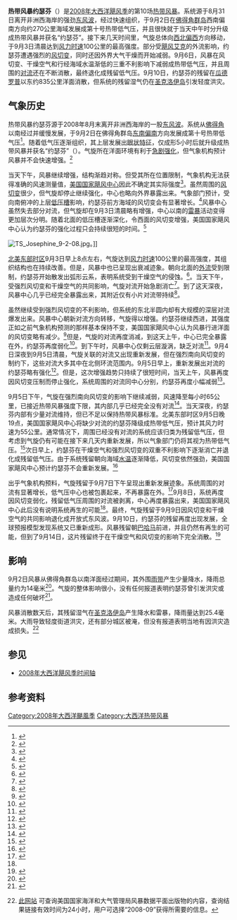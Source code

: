 {{Infobox Hurricane
| Name=热带风暴约瑟芬<br />{{lang|en|Tropical Storm Josephine}}
| Type=热带风暴
| Year=2008
| Basin=Atl
| Image location=Josephine 3 September 2008.jpg
| Image name=9月3日，接近最高强度的热带风暴约瑟芬
| Formed=2008年9月2日
| Dissipated=2008年9月6日
| 1-min winds=55
| Pressure=994
| Damages=Minimal
| Fatalities=无
| Areas=[[佛得角|佛得角]]和[[圣克洛伊岛|圣克洛伊岛]]
| Hurricane season=[[2008年大西洋飓风季|2008年大西洋飓风季]]
}}
'''热带风暴约瑟芬'''（{{lang-en|Tropical Storm Josephine}}）是[[2008年大西洋飓风季|2008年大西洋飓风季]]的第10场[[热带气旋|热带风暴]]。系统源于8月31日离开非洲西海岸的强劲[[东风波|东风波]]，经过快速组织，于9月2日在[[佛得角|佛得角群岛]]西南偏南方向约270公里海域发展成第十号热带低气压，并且很快就于当天中午时分升级成热带风暴并获名“约瑟芬”。接下来几天时间里，气旋总体向[[罗盘方位|西北偏西]]方向移动，于9月3日清晨达到[[最大持续风速|风力时速]]100公里的最高强度。部分受[[飓风艾克|飓风艾克]]的外流影响，约瑟芬遭遇强烈的[[风切变|风切变]]，同时还因外界大气干燥而开始减弱。9月6日，风暴在风切变、干燥空气和行经海域水温渐低的三重不利影响下减弱成热带低气压，并且周围的[[对流|对流]]还在不断消散，最终退化成残留低气压。9月10日，约瑟芬的残留在[[瓜德罗普|瓜德罗普]]以东约835公里洋面消散，但系统的残留湿气仍在[[圣克洛伊岛|圣克洛伊岛]]引发轻度洪灾。

== 气象历史 ==
{{storm path|Josephine 2008 track.png}}
热带风暴约瑟芬源于2008年8月末离开非洲西海岸的一股[[东风波|东风波]]。系统从[[佛得角|佛得角]]以南经过并缓慢发展，于9月2日在佛得角群岛[[罗盘方位|东南偏南]]方向发展成第十号热带低气压<ref>{{cite report | author = Stewart | archiveurl = https://web.archive.org/web/20151002130856/http://www.nhc.noaa.gov/archive/2008/al10/al102008.discus.001.shtml | deadurl = no | publisher = National Hurricane Center | date = 2008-09-02 | accessdate = 2016-02-18 | title = Tropical Depression Ten Discussion One | url = http://www.nhc.noaa.gov/archive/2008/al10/al102008.discus.001.shtml? | archivedate = 2015-10-02 }}</ref>。随着低气压逐渐组织，其上层发展出[[风眼|眼状特征]]，仅成形5小时后就升级成热带风暴并获名“约瑟芬”（{{lang|en|Josephine}}）。气旋所在洋面环境有利于[[快速增强|急剧强化]]，但气象机构预计风暴并不会快速增强。<ref>{{cite report | author = Knabb | publisher = [[国家飓风中心|National Hurricane Center]] | date = 2008-09-02 | accessdate = 2016-02-19 | title = Tropical Storm Josephine Discussion Two | archivedate = 2015-10-02 | archiveurl = https://web.archive.org/web/20151002130857/http://www.nhc.noaa.gov/archive/2008/al10/al102008.discus.002.shtml | url = http://www.nhc.noaa.gov/archive/2008/al10/al102008.discus.002.shtml? | deadurl = no }}</ref>

当天下午，风暴继续增强，结构渐趋对称。但受其所在位置限制，气象机构无法获得准确的风速测量值，[[国家飓风中心|美国国家飓风中心]]因此不确定其实际强度<ref>{{cite report | author = Knabb | publisher = National Hurricane Center | date = 2008-09-02 | accessdate = 2016-02-20 | title = Tropical Storm Josephine Discussion Three | deadurl = no | archiveurl = https://web.archive.org/web/20151002130857/http://www.nhc.noaa.gov/archive/2008/al10/al102008.discus.003.shtml | url = http://www.nhc.noaa.gov/archive/2008/al10/al102008.discus.003.shtml? | archivedate = 2015-10-02 }}</ref>。虽然周围的[[风切变|风切变]]很少，但气旋却停止继续强化，中心也略向外界暴露出来。气象部门预计，受向南俯冲的上层[[低压槽|低压槽]]影响，约瑟芬前方海域的风切变会有显著增长。<ref>{{cite report | author = Blake | publisher = National Hurricane Center | date = 2008-09-02 | accessdate = 2016-02-22 | title = Tropical Storm Josephine Discussion Four | archiveurl = https://web.archive.org/web/20151002130858/http://www.nhc.noaa.gov/archive/2008/al10/al102008.discus.004.shtml | url = http://www.nhc.noaa.gov/archive/2008/al10/al102008.discus.004.shtml? | deadurl = no | archivedate = 2015-10-02 }}</ref>风暴中心虽然失去部分对流，但气旋却在9月3日清晨略有增强，中心以南的[[雷暴|雷暴]]活动变得更加层次分明。随着北面的低压槽逐渐深化，令西面的风切变增强，美国国家飓风中心认为约瑟芬的强化过程只会持续很短的时间。<ref>{{cite report | author1 = Roberts | author2 = Pasch | publisher = National Hurricane Center | date = 2008-09-03 | archiveurl = https://web.archive.org/web/20151002130912/http://www.nhc.noaa.gov/archive/2008/al10/al102008.discus.005.shtml | deadurl = no | url = http://www.nhc.noaa.gov/archive/2008/al10/al102008.discus.005.shtml? | accessdate = 2016-02-22 | title = Tropical Storm Josephine Discussion Five | archivedate = 2015-10-02 }}</ref>

[[File:TS_Josephine_9-2-08.jpg|thumb]]。]]

[[北美东部时区|北美东部时区]]9月3日早上8点左右，气旋达到[[最大持续风速|风力时速]]100公里的最高强度，其组织结构也在持续改善。但是，风暴中也已呈现出衰减迹象。朝向北面的[[外流_(气象学)|外流]]受到限制，约瑟芬开始散发出弧形云系，表明系统受到干燥空气的侵蚀。<ref>{{cite report | author1 = Knabb | author2 = Rhome | publisher = National Hurricane Center | date = 2008-09-03 | accessdate = 2016-02-22 | title = Tropical Storm Josephine Discussion Six | archiveurl = https://web.archive.org/web/20151002130913/http://www.nhc.noaa.gov/archive/2008/al10/al102008.discus.006.shtml | deadurl = no | url = http://www.nhc.noaa.gov/archive/2008/al10/al102008.discus.006.shtml? | archivedate = 2015-10-02 }}</ref>。当天下午，受强烈风切变和干燥空气的共同影响，气旋对流开始急剧消亡<ref>{{cite report | author = Rhome | archiveurl = https://web.archive.org/web/20151002130915/http://www.nhc.noaa.gov/archive/2008/al10/al102008.discus.007.shtml | deadurl = no | publisher = National Hurricane Center | date = 2008-09-03 | accessdate = 2016-02-22 | title = Tropical Storm Josephine Discussion Seven | url = http://www.nhc.noaa.gov/archive/2008/al10/al102008.discus.007.shtml? | archivedate = 2015-10-02 }}</ref>。到了这天深夜，风暴中心几乎已经完全暴露出来，其附近仅有小片对流带持续<ref>{{cite report | author = Blake | publisher = National Hurricane Center | date = 2008-09-03 | accessdate = 2016-02-22 | title = Tropical Storm Josephine Discussion Eight | url = http://www.nhc.noaa.gov/archive/2008/al10/al102008.discus.008.shtml? | archiveurl = https://web.archive.org/web/20151002130916/http://www.nhc.noaa.gov/archive/2008/al10/al102008.discus.008.shtml | deadurl = no | archivedate = 2015-10-02 }}</ref>。

虽然继续受到强烈风切变的不利影响，但系统的东北半圆内却有大规模的深层对流爆发出来。风暴中心朝新对流方向转移，气旋得以增强。约瑟芬继续西进，其强度正如之前气象机构预测的那样基本保持不变，美国国家飓风中心认为风暴行进洋面的风切变略有减少。<ref>{{cite report | author = Stewart | publisher = National Hurricane Center | archiveurl = https://web.archive.org/web/20151002130926/http://www.nhc.noaa.gov/archive/2008/al10/al102008.discus.009.shtml | date = 2008-09-04 | accessdate = 2016-02-23 | title = Tropical Storm Josephine Discussion Nine | archivedate = 2015-10-02 | deadurl = no | url = http://www.nhc.noaa.gov/archive/2008/al10/al102008.discus.009.shtml? }}</ref>但是，气旋的对流再度消减，到这天上午，中心已完全暴露在外，约瑟芬再度弱化<ref>{{cite report | author = Beven | publisher = National Hurricane Center | date = 2008-09-04 | accessdate = 2016-02-23 | title = Tropical Storm Josephine Discussion Ten | deadurl = no | archiveurl = https://web.archive.org/web/20151002130928/http://www.nhc.noaa.gov/archive/2008/al10/al102008.discus.010.shtml | url = http://www.nhc.noaa.gov/archive/2008/al10/al102008.discus.010.shtml? | archivedate = 2015-10-02 }}</ref>。到下午时，风暴中心仅剩云层漩涡，缺乏对流<ref>{{cite report | author = Beven | publisher = National Hurricane Center | date = 2008-09-04 | accessdate = 2016-02-23 | title = Tropical Storm Josephine Discussion Eleven | deadurl = no | archiveurl = https://web.archive.org/web/20151002130928/http://www.nhc.noaa.gov/archive/2008/al10/al102008.discus.011.shtml | url = http://www.nhc.noaa.gov/archive/2008/al10/al102008.discus.011.shtml? | archivedate = 2015-10-02 }}</ref>。9月4日深夜到9月5日清晨，气旋关联的对流又出现重新发展，但在强烈南向风切变的制约下，这些对流大多其中在北侧环流范围内。9月5日早上，重新发展出对流的约瑟芬略有强化<ref>{{cite report | author1 = Roberts | author2 = Knabb | archiveurl = https://web.archive.org/web/20151002130941/http://www.nhc.noaa.gov/archive/2008/al10/al102008.discus.013.shtml | deadurl = no | publisher = National Hurricane Center | date = 2008-09-05 | accessdate = 2008-09-05 | title = Tropical Storm Josephine Discussion Thirteen | url = http://www.nhc.noaa.gov/archive/2008/al10/al102008.discus.013.shtml? | archivedate = 2015-10-02 }}</ref>。但是，这次增强趋势只持续了很短时间，当天上午，风暴再度因风切变压制而停止强化，系统周围的对流同中心分别，约瑟芬再度小幅减弱<ref>{{cite report | author1 = Cangialosi | author2 = Blake | publisher = National Hurricane Center | date = 2008-09-05 | accessdate = 2016-02-23 | title = Tropical Storm Josephine Discussion Fourteen | deadurl = no | archiveurl = https://web.archive.org/web/20151002130942/http://www.nhc.noaa.gov/archive/2008/al10/al102008.discus.014.shtml | url = http://www.nhc.noaa.gov/archive/2008/al10/al102008.discus.014.shtml? | archivedate = 2015-10-02 }}</ref>。

9月5日下午，气旋在强烈南向风切变的影响下继续减弱，风速降至每小时65公里，已接近热带风暴强度下限，其内部几乎已经完全没有对流<ref>{{cite report | author1 = Cangialosi | author2 = Blake | publisher = National Hurricane Center | date = 2008-09-05 | accessdate = 2016-02-23 | title = Tropical Storm Josephine Discussion Fifteen | deadurl = no | archiveurl = https://web.archive.org/web/20151002130943/http://www.nhc.noaa.gov/archive/2008/al10/al102008.discus.015.shtml | url = http://www.nhc.noaa.gov/archive/2008/al10/al102008.discus.015.shtml? | archivedate = 2015-10-02 }}</ref>。当天深夜，约瑟芬内部有少量对流维持，但已不足以保持热带风暴标准。北美东部时区9月5日晚19点，美国国家飓风中心将缺少对流的约瑟芬降级成热带低气压，预计其风力时速为55公里。通常情况下，周围已经没有对流的系统应该归类为残留低气压，但考虑到气旋仍有可能在接下来几天内重新发展，所以气象部门仍将其视为热带低气压。<ref>{{cite report | author1 = Berg | author2 = Avila | publisher = National Hurricane Center | date = 2008-09-05 | archiveurl = https://web.archive.org/web/20151002130946/http://www.nhc.noaa.gov/archive/2008/al10/al102008.discus.016.shtml | deadurl = no | archivedate = 2015-10-02 | accessdate = 2016-02-23 | title = Tropical Depression Josephine Discussion Sixteen | url = http://www.nhc.noaa.gov/archive/2008/al10/al102008.discus.016.shtml? }}</ref>次日早上，约瑟芬在干燥空气和强烈风切变的双重不利影响下逐渐消亡并退化成残留低气压。由于系统残留朝向海域[[海面温度|水温]]逐渐降低，风切变依然强劲，美国国家飓风中心预计约瑟芬不会重新发展。<ref>{{cite report | author1 = Landsea | author2 = Knabb | publisher = National Hurricane Center | date = 2008-09-06 | accessdate = 2016-02-23 | title = Remnant Low Josephine Discussion Seventeen | url = http://www.nhc.noaa.gov/archive/2008/al10/al102008.discus.017.shtml? | deadurl = no | archiveurl = https://web.archive.org/web/20151002130952/http://www.nhc.noaa.gov/archive/2008/al10/al102008.discus.017.shtml | archivedate = 2015-10-02 }}</ref>

出乎气象机构预料，气旋残留于9月7日下午呈现出重新发展迹象。系统周围的对流有显著增长，低气压中心也被包裹起来，不再暴露在外。<ref name="regenrate">{{cite report | author = Beven | publisher = National Hurricane Center | date = 2008-09-07 | accessdate = 2013-12-07 | title = Atlantic Tropical Weather Outlook, Area of Interest One (Josephine) | deadurl = yes | archiveurl = https://web.archive.org/web/20131207142716/http://www.nhc.noaa.gov/gtwo/gtwo_atl_sub.shtml?area1#contents | url = http://www.nhc.noaa.gov/gtwo/gtwo_atl_sub.shtml?area1#contents | archivedate = 2013-12-07 }}</ref>9月8日，系统再度因风切变弱化，残留低气压周围的对流被剥离，中心再度暴露出来，美国国家飓风中心此后没有说明系统再生的可能<ref name="regenrate" />。最终，气旋残留于9月9日因风切变和干燥空气的共同影响退化成开放式东风波。9月10日，约瑟芬的残留再度出现发展，全球预报模型发现系统又已重新成形。风暴残留朝[[巴哈马|巴哈马]]前进，并且仍然有再生的可能，但到了9月14日，这片残留终于在干燥空气和风切变的影响下完全消散。<ref>{{cite web |author=Jeff Masters |publisher=Wunderground |url=http://www.wunderground.com/blog/JeffMasters/comment.html?entrynum=1085&tstamp=200809 |archiveurl=https://web.archive.org/web/20160118063106/http://www.wunderground.com/blog/JeffMasters/comment.html?entrynum=1085&tstamp=200809 |date=2008-09-14 |accessdate=2016-02-23 |title=Ike finally dies |archivedate=2016-01-18 |deadurl=yes }}</ref>

== 影响 ==
9月2日风暴从佛得角群岛以南洋面经过期间，其外围[[雨带|雨带]]产生少量降水，降雨总量约为14毫米<ref>{{cite web | author = Computer Generated | publisher = Wunderground | date = 2008-09-02 | accessdate = 2016-02-23 | deadurl = no | url = http://www.wunderground.com/history/station/08589/2008/9/2/DailyHistory.html?req_city=NA&req_state=NA&req_statename=NA | title = Weather History for Praia, Cape Verde, September 2 | archivedate = 2015-06-08 | archiveurl = https://web.archive.org/web/20150608043123/http://www.wunderground.com/history/station/08589/2008/9/2/DailyHistory.html?req_city=NA&req_state=NA&req_statename=NA }}</ref>。气旋的整体影响很小，没有任何报道表明约瑟芬曾引发洪灾或造成任何破坏<ref>{{cite report | author = Knabb | publisher = National Hurricane Center | date = 2008-09-02 | archiveurl = https://web.archive.org/web/20151002130852/http://www.nhc.noaa.gov/archive/2008/al10/al102008.public.001.shtml | deadurl = no | url = http://www.nhc.noaa.gov/archive/2008/al10/al102008.public.001.shtml? | accessdate = 2015-10-02 | title = Tropical Depression Ten Public Advisory One | archivedate = 2015-10-02 }}</ref>。

风暴消散数天后，其残留湿气在[[圣克洛伊岛|圣克洛伊岛]]产生降水和雷暴，降雨量达到25.4毫米。大雨导致轻度街道洪灾，还有部分城区被淹，但没有报道表明当地有因洪灾造成损失。<ref>{{cite report | author = Stuart Hinson | publisher = National Climatic Data Center | year = 2008 | accessdate = 2016-02-23 | title = NCDC Event Report: Heavy Rain | archiveurl = https://web.archive.org/web/20160223134810/http://www1.ncdc.noaa.gov/pub/orders/IPS/IPS-2B520E75-17B9-43E9-BF15-513B9AEAC3AD.pdf | archivedate = 2016-02-23 | deadurl = yes | format = [[PDF|PDF]] | url = http://www1.ncdc.noaa.gov/pub/orders/IPS/IPS-2B520E75-17B9-43E9-BF15-513B9AEAC3AD.pdf | date =  }}[http://www.ncdc.noaa.gov/IPS/sd/sd.html 此网站] {{Wayback|url=http://www.ncdc.noaa.gov/IPS/sd/sd.html |date=20160414065723 }}可查询美国国家海洋和大气管理局风暴数据平面出版物的内容，查询结果链接有效时间为24小时，用户可选择“2008-09”获得所需要的信息。</ref>

== 参见 ==
{{Portal|热带气旋}}
* [[2008年大西洋飓风季时间轴|2008年大西洋飓风季时间轴]]

== 参考资料 ==
{{Commons category|Tropical Storm Josephine (2008)}}
{{reflist|colwidth=30em}}

{{2008 Atlantic hurricane season buttons}}

{{DEFAULTSORT:Josephine (2008)}}
[[Category:2008年大西洋颶風季|Category:2008年大西洋颶風季]]
[[Category:大西洋热带风暴|Category:大西洋热带风暴]]
{{Good article}}